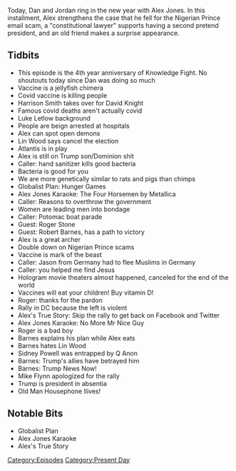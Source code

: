 {{DEFAULTSORT:
    #_EPISODE_0516:December 31, 2020- January 1, 2021
}}{{Episode
    | title             = December 31, 2020- January 1, 2021
    | caption           = [https://knowledgefight.libsyn.com/516-december-31-2020-january-1-2021 Listen to this episode on Libsyn]
    | episodeNumber     = 516
    | length            = 01:42:30
    | airDate           = January 4, 2021
    | coverageStartDate = December 30, 2020
    | coverageEndDate   = January 1, 2021
    | episodeType       = [[:Category:Present Day|Present Day]]
    | appearance        = [[Harrison Smith]], [[Luke Letlow]], [[Lin Wood]], [[Roger Stone]], [[Robert Barnes]], [[Sidney Powell]], [[Mike Flynn]]
    | oocDrop           = Covid Sharia
    | previousEpisode   = [[515: December 28-29, 2020]]
    | nextEpisode       = [[517: January 5-6, 2021]]
}}

{{Stub}}

Today, Dan and Jordan ring in the new year with Alex Jones. In this installment, Alex strengthens the case that he fell for the Nigerian Prince email scam, a "constitutional lawyer" supports having a second pretend president, and an old friend makes a surprise appearance.

==Tidbits==

*This episode is the 4th year anniversary of Knowledge Fight.  No shoutouts today since Dan was doing so much
*Vaccine is a jellyfish chimera
*Covid vaccine is killing people
*Harrison Smith takes over for David Knight
*Famous covid deaths aren't actually covid
*Luke Letlow background
*People are beign arrested at hospitals
*Alex can spot open demons
*Lin Wood says cancel the election
*Atlantis is in play
*Alex is still on Trump son/Dominion shit
*Caller: hand sanitizer kills good bacteria
*Bacteria is good for you
*We are more genetically similar to rats and pigs than chimps
*Globalist Plan: Hunger Games
*Alex Jones Karaoke: The Four Horsemen by Metallica
*Caller: Reasons to overthrow the government
*Women are leading men into bondage
*Caller: Potomac boat parade
*Guest: Roger Stone
*Guest: Robert Barnes, has a path to victory
*Alex is a great archer
*Double down on Nigerian Prince scams
*Vaccine is mark of the beast
*Caller: Jason from Germany had to flee Muslims in Germany
*Caller: you helped me find Jesus
*Hologram movie theaters almost happened, canceled for the end of the world
*Vaccines will eat your children! Buy vitamin D!
*Roger: thanks for the pardon
*Rally in DC because the left is violent
*Alex's True Story: Skip the rally to get back on Facebook and Twitter
*Alex Jones Karaoke: No More Mr Nice Guy
*Roger is a bad boy
*Barnes explains his plan while Alex eats
*Barnes hates Lin Wood
*Sidney Powell was entrapped by Q Anon
*Barnes: Trump's allies have betrayed him
*Barnes: Trump News Now!
*Mike Flynn apologized for the rally
*Trump is president in absentia
*Old Man Housephone llives!

==Notable Bits==

*Globalist Plan
*Alex Jones Karaoke
*Alex's True Story

[[Category:Episodes]]
[[Category:Present Day]]
